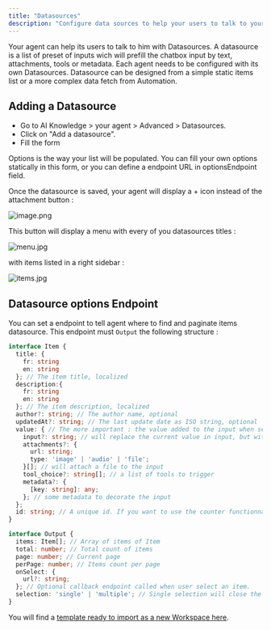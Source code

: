 ```yaml
---
title: "Datasources"
description: "Configure data sources to help your users to talk to your agent"
---
```


Your agent can help its users to talk to him with Datasources. A datasource is a list of preset of inputs wich will prefill the chatbox input by text, attachments, tools or metadata. Each agent needs to be configured with its own Datasources. Datasource can be designed from a simple static items list or a more complex data fetch from Automation.

## Adding a Datasource

- Go to AI Knowledge \> your agent \> Advanced \> Datasources.
- Click on "Add a datasource".
- Fill the form

Options is the way your list will be populated. You can fill your own options statically in this form, or you can define a endpoint URL in optionsEndpoint field.

Once the datasource is saved, your agent will display a \+ icon instead of the attachment button :

![image.png](/images/image.png)

This button will display a menu with every of you datasources titles :

![menu.jpg](/images/menu.jpg)

with items listed in a right sidebar :

![items.jpg](/images/items.jpg)

## Datasource options Endpoint

You can set a endpoint to tell agent where to find and paginate items datasource. This endpoint must `Output` the following structure :

```typescript
interface Item {
  title: {
    fr: string
    en: string
  }; // The item title, localized
  description:{
    fr: string
    en: string
  }; // The item description, localized
  author?: string; // The author name, optional
  updatedAt?: string; // The last update date as ISO string, optional
  value: { // The more important : the value added to the input when selecting item
    input?: string; // will replace the current value in input, but without submitting it
	attachments?: {
      url: string;
      type: 'image' | 'audio' | 'file';
    }[]; // will attach a file to the input
    tool_choice?: string[]; // a list of tools to trigger
    metadata?: {
      [key: string]: any;
	}; // some metadata to decorate the input
  };
  id: string; // A unique id. If you want to use the counter functionnality, keep it stable
}

interface Output {
  items: Item[]; // Array of items of Item
  total: number; // Total count of items
  page: number; // Current page
  perPage: number; // Items count per page
  onSelect: {
    url?: string;
  }; // Optional callback endpoint called when user select an item.
  selection: 'single' | 'multiple'; // Single selection will close the pickr on the first selection, when multiple will allow to check many then will need to click on submit button.
}
```

You will find a [template ready to import as a new Workspace here](https://github.com/prismeai/template-prompt-store-datasource).